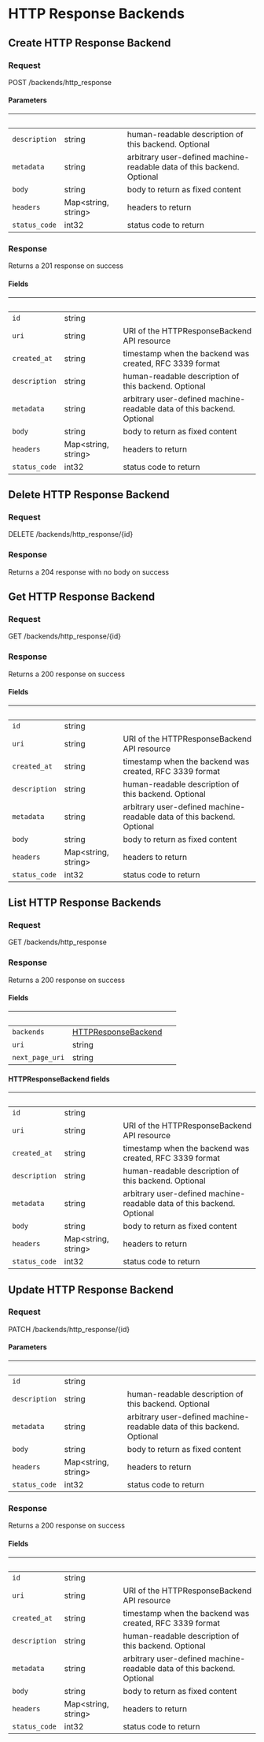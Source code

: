 
# HTTP Response Backends

## Create HTTP Response Backend

### Request

POST /backends/http_response

<HTTPResponseBackendsCreateRequest />

#### Parameters

| &nbsp;        | &nbsp;                    | &nbsp;                                                                 |
| ------------- | ------------------------- | ---------------------------------------------------------------------- |
| `description` | string                    | human-readable description of this backend. Optional                   |
| `metadata`    | string                    | arbitrary user-defined machine-readable data of this backend. Optional |
| `body`        | string                    | body to return as fixed content                                        |
| `headers`     | Map&lt;string, string&gt; | headers to return                                                      |
| `status_code` | int32                     | status code to return                                                  |

### Response

Returns a 201 response on success

<HTTPResponseBackendsCreateResponse />

#### Fields

| &nbsp;        | &nbsp;                    | &nbsp;                                                                 |
| ------------- | ------------------------- | ---------------------------------------------------------------------- |
| `id`          | string                    |                                                                        |
| `uri`         | string                    | URI of the HTTPResponseBackend API resource                            |
| `created_at`  | string                    | timestamp when the backend was created, RFC 3339 format                |
| `description` | string                    | human-readable description of this backend. Optional                   |
| `metadata`    | string                    | arbitrary user-defined machine-readable data of this backend. Optional |
| `body`        | string                    | body to return as fixed content                                        |
| `headers`     | Map&lt;string, string&gt; | headers to return                                                      |
| `status_code` | int32                     | status code to return                                                  |

## Delete HTTP Response Backend

### Request

DELETE /backends/http_response/{id}

<HTTPResponseBackendsDeleteRequest />

### Response

Returns a 204 response with no body on success

## Get HTTP Response Backend

### Request

GET /backends/http_response/{id}

<HTTPResponseBackendsGetRequest />

### Response

Returns a 200 response on success

<HTTPResponseBackendsGetResponse />

#### Fields

| &nbsp;        | &nbsp;                    | &nbsp;                                                                 |
| ------------- | ------------------------- | ---------------------------------------------------------------------- |
| `id`          | string                    |                                                                        |
| `uri`         | string                    | URI of the HTTPResponseBackend API resource                            |
| `created_at`  | string                    | timestamp when the backend was created, RFC 3339 format                |
| `description` | string                    | human-readable description of this backend. Optional                   |
| `metadata`    | string                    | arbitrary user-defined machine-readable data of this backend. Optional |
| `body`        | string                    | body to return as fixed content                                        |
| `headers`     | Map&lt;string, string&gt; | headers to return                                                      |
| `status_code` | int32                     | status code to return                                                  |

## List HTTP Response Backends

### Request

GET /backends/http_response

<HTTPResponseBackendsListRequest />

### Response

Returns a 200 response on success

<HTTPResponseBackendsListResponse />

#### Fields

| &nbsp;          | &nbsp;                                             | &nbsp; |
| --------------- | -------------------------------------------------- | ------ |
| `backends`      | [HTTPResponseBackend](#httpresponsebackend-fields) |        |
| `uri`           | string                                             |        |
| `next_page_uri` | string                                             |        |

#### HTTPResponseBackend fields

| &nbsp;        | &nbsp;                    | &nbsp;                                                                 |
| ------------- | ------------------------- | ---------------------------------------------------------------------- |
| `id`          | string                    |                                                                        |
| `uri`         | string                    | URI of the HTTPResponseBackend API resource                            |
| `created_at`  | string                    | timestamp when the backend was created, RFC 3339 format                |
| `description` | string                    | human-readable description of this backend. Optional                   |
| `metadata`    | string                    | arbitrary user-defined machine-readable data of this backend. Optional |
| `body`        | string                    | body to return as fixed content                                        |
| `headers`     | Map&lt;string, string&gt; | headers to return                                                      |
| `status_code` | int32                     | status code to return                                                  |

## Update HTTP Response Backend

### Request

PATCH /backends/http_response/{id}

<HTTPResponseBackendsUpdateRequest />

#### Parameters

| &nbsp;        | &nbsp;                    | &nbsp;                                                                 |
| ------------- | ------------------------- | ---------------------------------------------------------------------- |
| `id`          | string                    |                                                                        |
| `description` | string                    | human-readable description of this backend. Optional                   |
| `metadata`    | string                    | arbitrary user-defined machine-readable data of this backend. Optional |
| `body`        | string                    | body to return as fixed content                                        |
| `headers`     | Map&lt;string, string&gt; | headers to return                                                      |
| `status_code` | int32                     | status code to return                                                  |

### Response

Returns a 200 response on success

<HTTPResponseBackendsUpdateResponse />

#### Fields

| &nbsp;        | &nbsp;                    | &nbsp;                                                                 |
| ------------- | ------------------------- | ---------------------------------------------------------------------- |
| `id`          | string                    |                                                                        |
| `uri`         | string                    | URI of the HTTPResponseBackend API resource                            |
| `created_at`  | string                    | timestamp when the backend was created, RFC 3339 format                |
| `description` | string                    | human-readable description of this backend. Optional                   |
| `metadata`    | string                    | arbitrary user-defined machine-readable data of this backend. Optional |
| `body`        | string                    | body to return as fixed content                                        |
| `headers`     | Map&lt;string, string&gt; | headers to return                                                      |
| `status_code` | int32                     | status code to return                                                  |
